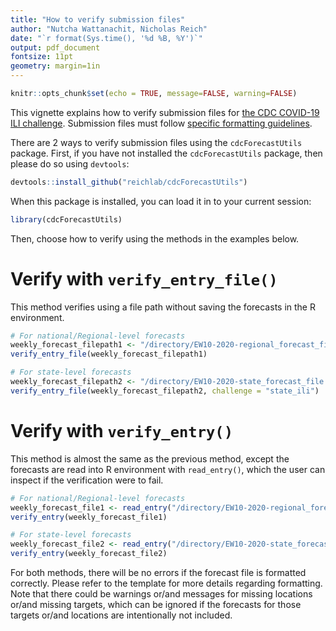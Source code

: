 ```yaml
---
title: "How to verify submission files"
author: "Nutcha Wattanachit, Nicholas Reich"
date: "`r format(Sys.time(), '%d %B, %Y')`"
output: pdf_document
fontsize: 11pt
geometry: margin=1in
---
```



```r
knitr::opts_chunk$set(echo = TRUE, message=FALSE, warning=FALSE)
```

This vignette explains how to verify submission files for [the CDC COVID-19 ILI challenge](https://github.com/cdcepi/COVID-19-ILI-forecasting). 
Submission files must follow [specific formatting guidelines](https://github.com/cdcepi/COVID-19-ILI-forecasting/blob/master/templates-and-data/covid-19-ili-forecast-guidance.pdf).

There are 2 ways to verify submission files using the `cdcForecastUtils` package. First, if you have not installed the `cdcForecastUtils` package, then please do so using `devtools`:
```r
devtools::install_github("reichlab/cdcForecastUtils")
```
When this package is installed, you can load it in to your current session:

```r
library(cdcForecastUtils)
```

Then, choose how to verify using the methods in the examples below.

# Verify with `verify_entry_file()`

This method verifies using a file path without saving the forecasts in the R environment.

```r

# For national/Regional-level forecasts
weekly_forecast_filepath1 <- "/directory/EW10-2020-regional_forecast_file.csv"
verify_entry_file(weekly_forecast_filepath1)

# For state-level forecasts
weekly_forecast_filepath2 <- "/directory/EW10-2020-state_forecast_file.csv"
verify_entry_file(weekly_forecast_filepath2, challenge = "state_ili")

```


# Verify with `verify_entry()`

This method is almost the same as the previous method, except the forecasts are read into R environment with `read_entry()`, which the user can inspect if the verification were to fail. 


```r

# For national/Regional-level forecasts
weekly_forecast_file1 <- read_entry("/directory/EW10-2020-regional_forecast_file.csv")
verify_entry(weekly_forecast_file1)

# For state-level forecasts
weekly_forecast_file2 <- read_entry("/directory/EW10-2020-state_forecast_file.csv")
verify_entry(weekly_forecast_file2)

```

For both methods, there will be no errors if the forecast file is formatted correctly. Please refer to the template for more details regarding formatting. Note that there could be warnings or/and messages for missing locations or/and missing targets, which can be ignored if the forecasts for those targets or/and locations are intentionally not included. 